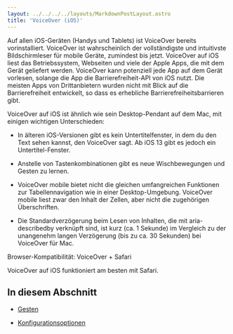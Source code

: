 ```yaml
---
layout: ../../../../layouts/MarkdownPostLayout.astro
title: 'VoiceOver (iOS)'
---
```


Auf allen iOS-Geräten (Handys und Tablets) ist VoiceOver bereits vorinstalliert.
VoiceOver ist wahrscheinlich der vollständigste und intuitivste Bildschirmleser
für mobile Geräte, zumindest bis jetzt. VoiceOver auf iOS liest das Betriebssystem,
Webseiten und viele der Apple Apps, die mit dem Gerät geliefert werden. VoiceOver
kann potenziell jede App auf dem Gerät vorlesen, solange die App die Barrierefreiheit-API
von iOS nutzt. Die meisten Apps von Drittanbietern wurden nicht mit Blick auf
die Barrierefreiheit entwickelt, so dass es erhebliche Barrierefreiheitsbarrieren
gibt.

VoiceOver auf iOS ist ähnlich wie sein Desktop-Pendant auf dem Mac, mit einigen
wichtigen Unterschieden:

- In älteren iOS-Versionen gibt es kein Untertitelfenster, in dem du den Text
  sehen kannst, den VoiceOver sagt. Ab iOS 13 gibt es jedoch ein Untertitel-Fenster.

- Anstelle von Tastenkombinationen gibt es neue Wischbewegungen und Gesten zu lernen.

- VoiceOver mobile bietet nicht die gleichen umfangreichen Funktionen zur
  Tabellennavigation wie in einer Desktop-Umgebung. VoiceOver mobile liest zwar
  den Inhalt der Zellen, aber nicht die zugehörigen Überschriften.

- Die Standardverzögerung beim Lesen von Inhalten, die mit aria-describedby
  verknüpft sind, ist kurz (ca. 1 Sekunde) im Vergleich zu der unangenehm langen
  Verzögerung (bis zu ca. 30 Sekunden) bei VoiceOver für Mac.

Browser-Kompatibilität: VoiceOver + Safari

VoiceOver auf iOS funktioniert am besten mit Safari.

## In diesem Abschnitt

- [Gesten](/tutorials/bildschirmlesegeraete/voiceover-ios/gesten)

- [Konfigurationsoptionen](/tutorials/bildschirmlesegeraete/voiceover-ios/konfigurationsoptionen)
